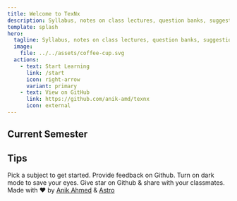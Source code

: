 ```yaml
---
title: Welcome to TexNx
description: Syllabus, notes on class lectures, question banks, suggestions and other resources for surviving through the B.Sc. in Textile Engineering.
template: splash
hero:
  tagline: Syllabus, notes on class lectures, question banks, suggestions and other resources for surviving through the B.Sc. in Textile Engineering (Specialized in Fabric Engineering) of BuTex.
  image:
    file: ../../assets/coffee-cup.svg
  actions:
    - text: Start Learning
      link: /start
      icon: right-arrow
      variant: primary
    - text: View on GitHub
      link: https://github.com/anik-amd/texnx
      icon: external
---
```



## Current Semester

<CardGrid>
  <LinkCard title="Economics" href="/l3-t1/economics/0-info" />
  <LinkCard title="AM II" href="/" />
  <LinkCard title="Knitting I" href="/" />
  <LinkCard title="IM" href="/" />
  <LinkCard title="WPE II" href="/" />

</CardGrid>

## Tips

<CardGrid stagger>
  <Card title="Subjects" icon="pencil">
    Pick a subject to get started.
  </Card>
  <Card title="Feedback" icon="add-document">
    Provide feedback on Github.
  </Card>
  <Card title="Dark Mode" icon="setting">
    Turn on dark mode to save your eyes.
  </Card>
  <Card title="Star" icon="star">
    Give star on Github & share with your classmates.
  </Card>
</CardGrid>

<div class="pt-12 text-center">
  <div>
    Made with ❤️ by <a href="https://github.com/anik-amd">Anik Ahmed</a> &
    <a href="https://astro.build">Astro</a>
  </div>
</div>
